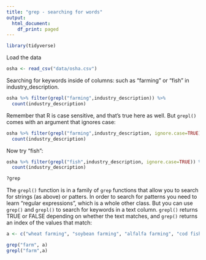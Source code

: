 ```yaml
---
title: "grep - searching for words"
output:
  html_document:
    df_print: paged
---
```


```r
library(tidyverse)
```

Load the data
```r
osha <- read_csv("data/osha.csv")
```

Searching for keywords inside of columns:
such as "farming" or "fish" in industry_description.
```r
osha %>% filter(grepl("farming",industry_description)) %>% 
  count(industry_description)
```

Remember that R is case sensitive, and that's true here as well. But `grepl()` comes with an argument that ignores case: 
```r
osha %>% filter(grepl("farming",industry_description, ignore.case=TRUE)) %>% 
  count(industry_description)
```

Now try "fish":
```r
osha %>% filter(grepl("fish",industry_description, ignore.case=TRUE)) %>% 
  count(industry_description)
```
```r
?grep
```

The `grepl()` function is in a family of `grep` functions that allow you to search for strings (as above) or patters. In order to search for patterns you need to learn "regular expressions", which is a whole other class. But you can use `grep()` and `grepl()` to search for keywords in a text column. `grepl()` returns TRUE or FALSE depending on whether the text matches, and `grep()` returns an index of the values that match:

```r
a <- c("wheat farming", "soybean farming", "alfalfa farming", "cod fishing", "salmon fishing")
```

```r
grep("farm", a)
grepl("farm",a)
```

